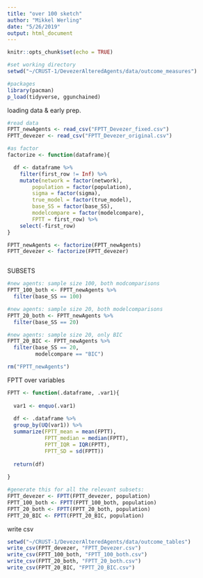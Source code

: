 ```yaml
---
title: "over 100 sketch"
author: "Mikkel Werling"
date: "5/26/2019"
output: html_document
---
```


```r
knitr::opts_chunk$set(echo = TRUE)
```

```r
#set working directory
setwd("~/CRUST-1/DevezerAlteredAgents/data/outcome_measures")

#packages 
library(pacman)
p_load(tidyverse, ggunchained) 
```

loading data & early prep. 

```r

#read data 
FPTT_newAgents <- read_csv("FPTT_Devezer_fixed.csv")
FPTT_devezer <- read_csv("FPTT_Devezer_original.csv")

#as factor
factorize <- function(dataframe){

  df <- dataframe %>%
    filter(first_row != Inf) %>%
    mutate(network = factor(network),
        population = factor(population),
        sigma = factor(sigma),
        true_model = factor(true_model),
        base_SS = factor(base_SS),
        modelcompare = factor(modelcompare),
        FPTT = first_row) %>%
    select(-first_row)
}

FPTT_newAgents <- factorize(FPTT_newAgents)
FPTT_devezer <- factorize(FPTT_devezer)



```

SUBSETS 

```r

#new agents: sample size 100, both modcomparisons 
FPTT_100_both <- FPTT_newAgents %>%
  filter(base_SS == 100)

#new agents: sample size 20, both modelcomparisons
FPTT_20_both <- FPTT_newAgents %>%
  filter(base_SS == 20)

#new agents: sample size 20, only BIC 
FPTT_20_BIC <- FPTT_newAgents %>%
  filter(base_SS == 20,
         modelcompare == "BIC")

rm("FPTT_newAgents")
```

FPTT over variables

```r

FPTT <- function(.dataframe, .var1){
  
  var1 <- enquo(.var1)
  
  df <- .dataframe %>%
  group_by(UQ(var1)) %>%
  summarize(FPTT_mean = mean(FPTT),
            FPTT_median = median(FPTT),
            FPTT_IQR = IQR(FPTT),
            FPTT_SD = sd(FPTT))
  
  return(df)
  
}

#generate this for all the relevant subsets: 
FPTT_devezer <- FPTT(FPTT_devezer, population) 
FPTT_100_both <- FPTT(FPTT_100_both, population)
FPTT_20_both <- FPTT(FPTT_20_both, population)
FPTT_20_BIC <- FPTT(FPTT_20_BIC, population)

```

write csv 

```r

setwd("~/CRUST-1/DevezerAlteredAgents/data/outcome_tables")
write_csv(FPTT_devezer, "FPTT_Devezer.csv")
write_csv(FPTT_100_both, "FPTT_100_both.csv")
write_csv(FPTT_20_both, "FPTT_20_both.csv")
write_csv(FPTT_20_BIC, "FPTT_20_BIC.csv")

```

